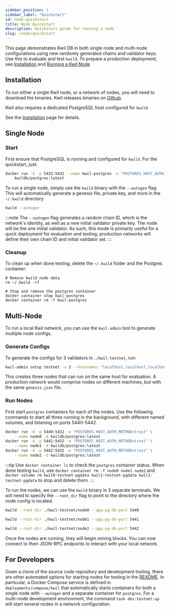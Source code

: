 ```yaml
---
sidebar_position: 1
sidebar_label: "Quickstart"
id: node-quickstart
title: Node Quickstart
description: Quickstart guide for running a node
slug: /node/quickstart
---
```


This page demonstrates Kwil DB in both single node and multi-node configurations
using new randomly generated chains and validator keys. Use this to evaluate and
test `kwild`. To prepare a production deployment, see
[Installation](/docs/daemon/installation) and [Running a Kwil Node](/docs/daemon/kwild)

## Installation

To run either a single Kwil node, or a network of nodes, you will need to download the binaries.  Kwil releases
binaries on [Github](https://github.com/kwilteam/kwil-db/releases).

Kwil also requires a dedicated PostgreSQL host configured for `kwild`.

See the [Installation](/docs/daemon/installation) page for details.

## Single Node

### Start

First ensure that PostgreSQL is running and configured for `kwild`. For the quickstart, just:

```bash
docker run -d -p 5432:5432 --name kwil-postgres -e "POSTGRES_HOST_AUTH_METHOD=trust" \
    kwildb/postgres:latest
```

To run a single node, simply use the `kwild` binary with the `--autogen` flag.
This will automatically generate a genesis file, private key, and more in the
`~/.kwild` directory.

```bash
kwild --autogen
```

:::note
The `--autogen` flag generates a random chain ID, which is the network's identity, as well as a new initial validator private key.
The node will be the one initial validator.
As such, this mode is primarily useful for a quick deployment for evaluation and testing; production networks will define their own chain ID and initial validator set.
:::

### Cleanup

To clean up when done testing, delete the `~/.kwild` folder and the Postgres container:

```shell
# Remove kwild node data
rm ~/.kwild -rf

# Stop and remove the postgres container
docker container stop kwil-postgres
docker container rm -f kwil-postgres
```

## Multi-Node

To run a local Kwil network, you can use the `kwil-admin` tool to generate multiple node configs.

### Generate Configs

To generate the configs for 3 validators in `./kwil-testnet`, run:

```bash
kwil-admin setup testnet -v 3 --hostnames "localhost,localhost,localhost" --output-dir ./kwil-testnet
```

This creates three nodes that can run on the same host for evaluation.
A production network would comprise nodes on different machines, but with the same `genesis.json` file.

### Run Nodes

First start `postgres` containers for each of the nodes. Use the following
commands to start all three running in the background, with different named
volumes, and listening on ports 5440-5442.

```bash
docker run -d -p 5440:5432 -e "POSTGRES_HOST_AUTH_METHOD=trust" \
    --name node0 -d kwildb/postgres:latest
docker run -d -p 5441:5432 -e "POSTGRES_HOST_AUTH_METHOD=trust" \
    --name node1 -d kwildb/postgres:latest
docker run -d -p 5442:5432 -e "POSTGRES_HOST_AUTH_METHOD=trust" \
    --name node2 -d kwildb/postgres:latest
```

:::tip
Use `docker container ls` to check the `postgres` container status. When done testing
`kwild`, use `docker container rm -f node0 node1 node2` and
`docker volume rm kwil0-testnet-pgdata kwil1-testnet-pgdata kwil2-testnet-pgdata`
to stop and delete them.
:::

To run the nodes, we can use the `kwild` binary in 3 separate terminals.  We will need to specify the `--root_dir` flag to
point to the directory where the node config is located.

```bash title="Terminal 1"
kwild --root-dir ./kwil-testnet/node0 --app.pg-db-port 5440
```

```bash title="Terminal 2"
kwild --root-dir ./kwil-testnet/node1 --app.pg-db-port 5441
```

```bash title="Terminal 3"
kwild --root-dir ./kwil-testnet/node2 --app.pg-db-port 5442
```

Once the nodes are running, they will begin mining blocks.  You can now connect to their JSON-RPC
endpoints to interact with your local network.

## For Developers

Given a clone of the source code repository and development tooling, there are
other automated options for starting nodes for testing in the
[README](https://github.com/kwilteam/kwil-db/blob/main/README.md). In
particular, a Docker Compose service is defined in `deployments/compose/kwil`
that automatically starts containers for both a single node with `--autogen` and
a separate container for `postgres`. For a multi-node development environment,
the command `task dev:testnet:up` will start several nodes in a network
configuration.

